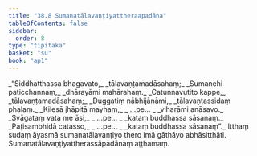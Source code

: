 ```yaml
---
title: "38.8 Sumanatālavaṇṭiyattheraapadāna"
tableOfContents: false
sidebar:
  order: 8
type: "tipitaka"
basket: "su"
book: "ap1"
---
```



<DynamicBreadcrumb />

<Division number="43" book="ap1" bookNo="20" page="339">

<Paragraph number="4152" type="verses" book="ap1">
_“Siddhatthassa bhagavato,_  
_tālavaṇṭamadāsahaṃ;_  
_Sumanehi paṭicchannaṃ,_  
_dhārayāmi mahārahaṃ._  

</Paragraph>

</Division>
<Division number="44" book="ap1" bookNo="20" page="339">

<Paragraph number="4153" type="verses" book="ap1">
_Catunnavutito kappe,_  
_tālavaṇṭamadāsahaṃ;_  
_Duggatiṃ nābhijānāmi,_  
_tālavaṇṭassidaṃ phalaṃ._  

</Paragraph>

</Division>
<Division number="45" book="ap1" bookNo="20" page="339">

<Paragraph number="4154" type="verses" book="ap1">
_Kilesā jhāpitā mayhaṃ,_  
_ …pe… _  
_viharāmi anāsavo._  

</Paragraph>

</Division>
<Division number="46" book="ap1" bookNo="20" page="339">

<Paragraph number="4155" type="verses" book="ap1">
_Svāgataṃ vata me āsi,_  
_ …pe… _  
_kataṃ buddhassa sāsanaṃ._  

</Paragraph>

</Division>
<Division number="47" book="ap1" bookNo="20" page="339">

<Paragraph number="4156" type="verses" book="ap1">
_Paṭisambhidā catasso,_  
_ …pe… _  
_kataṃ buddhassa sāsanaṃ”._  

</Paragraph>

<Paragraph number="4157" book="ap1">
Itthaṃ sudaṃ āyasmā sumanatālavaṇṭiyo thero imā gāthāyo abhāsitthāti.

</Paragraph>
</Division>

<Paragraph number="4158" type="center" book="ap1">
Sumanatālavaṇṭiyattherassāpadānaṃ aṭṭhamaṃ.
</Paragraph>